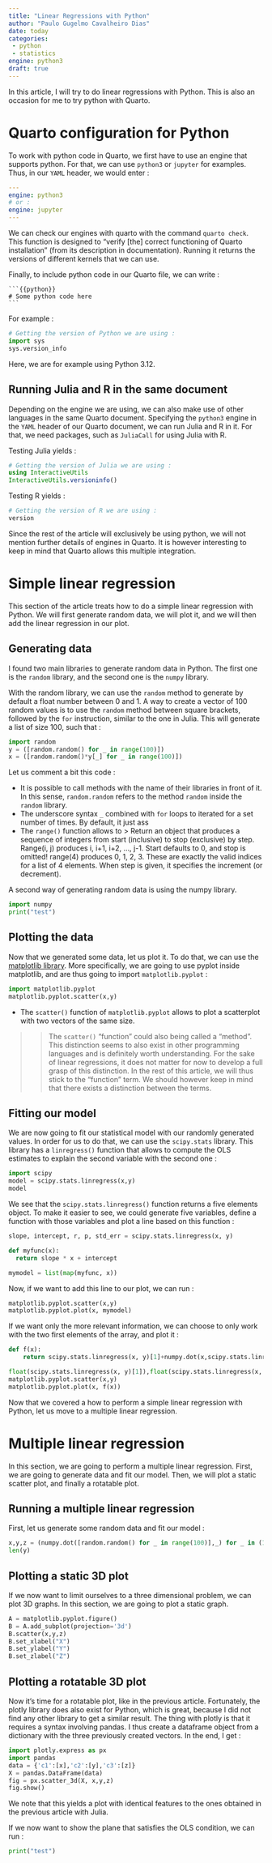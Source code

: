 ```yaml
---
title: "Linear Regressions with Python"
author: "Paulo Gugelmo Cavalheiro Dias"
date: today
categories:
 - python
 - statistics
engine: python3
draft: true
---
```


In this article, I will try to do linear regressions with Python. 
This is also an occasion for me to try python with Quarto. 

# Quarto configuration for Python

To work with python code in Quarto, we first have to use an engine that supports python. 
For that, we can use `python3` or `jupyter` for examples. 
Thus, in our `YAML` header, we would enter : 

```.yaml
---
engine: python3
# or : 
engine: jupyter
---
```

We can check our engines with quarto with the command `quarto check`. 
This function is designed to "verify [the] correct functioning of Quarto installation" (from its description in documentation).
Running it returns the versions of different kernels that we can use.

Finally, to include python code in our Quarto file, we can write : 

````
```{{python}}
# Some python code here
```
````

For example : 

```python
# Getting the version of Python we are using : 
import sys 
sys.version_info
```

Here, we are for example using Python 3.12.

## Running Julia and R in the same document 

Depending on the engine we are using, we can also make use of other languages in the same Quarto document. 
Specifying the `python3` engine in the `YAML` header of our Quarto document, we can run Julia and R in it.
For that, we need packages, such as `JuliaCall` for using Julia with R.

Testing Julia yields : 
```julia
# Getting the version of Julia we are using : 
using InteractiveUtils
InteractiveUtils.versioninfo()
```

Testing R yields : 
```R
# Getting the version of R we are using : 
version
```

Since the rest of the article will exclusively be using python, we will not mention further details of engines in Quarto.
It is however interesting to keep in mind that Quarto allows this multiple integration.

# Simple linear regression

This section of the article treats how to do a simple linear regression with Python. 
We will first generate random data, we will plot it, and we will then add the linear regression in our plot. 

## Generating data

I found two main libraries to generate random data in Python. 
The first one is the `random` library, and the second one is the `numpy` library.

With the random library, we can use the `random` method to generate by default a float number between 0 and 1. 
A way to create a vector of 100 random values is to use the `random` method between square brackets, followed by the `for` instruction, similar to the one in Julia. 
This will generate a list of size 100, such that : 

```python
import random
y = ([random.random() for _ in range(100)])
x = ([random.random()*y[_] for _ in range(100)])
```

Let us comment a bit this code : 

- It is possible to call methods with the name of their libraries in front of it.
In this sense, `random.random` refers to the method `random` inside the `random` library.
- The underscore syntax `_` combined with `for` loops to iterated for a set number of times. 
By default, it just ass
- The `range()` function allows to
> Return an object that produces a sequence of integers from start (inclusive) to stop (exclusive) by step.
Range(i, j) produces i, i+1, i+2, ..., j-1. Start defaults to 0, and stop is omitted!  range(4) produces 0, 1, 2, 3.
These are exactly the valid indices for a list of 4 elements.
When step is given, it specifies the increment (or decrement).

A second way of generating random data is using the numpy library. 

```python
import numpy
print("test")
```

## Plotting the data

Now that we generated some data, let us plot it.
To do that, we can use the [matplotlib library](https://matplotlib.org/). 
More specifically, we are going to use pyplot inside matplotlib, and are thus going to import `matplotlib.pyplot` :

```python
import matplotlib.pyplot
matplotlib.pyplot.scatter(x,y)
```

- The `scatter()` function of `matplotlib.pyplot` allows to plot a scatterplot with two vectors of the same size.

>> The `scatter()` "function" could also being called a "method".
This distinction seems to also exist in other programming languages and is definitely worth understanding. 
For the sake of linear regressions, it does not matter for now to develop a full grasp of this distinction.
In the rest of this article, we will thus stick to the "function" term. 
We should however keep in mind that there exists a distinction between the terms.

## Fitting our model

We are now going to fit our statistical model with our randomly generated values. 
In order for us to do that, we can use the `scipy.stats` library.
This library has a `linregress()` function that allows to compute the OLS estimates to explain the second variable with the second one : 

```python
import scipy
model = scipy.stats.linregress(x,y)
model
```

We see that the `scipy.stats.linregress()` function returns a five elements object.
To make it easier to see, we could generate five variables, define a function with those variables and plot a line based on this function : 

```python
slope, intercept, r, p, std_err = scipy.stats.linregress(x, y)

def myfunc(x):
  return slope * x + intercept

mymodel = list(map(myfunc, x))
```

Now, if we want to add this line to our plot, we can run : 

```python
matplotlib.pyplot.scatter(x,y)
matplotlib.pyplot.plot(x, mymodel)
```

If we want only the more relevant information, we can choose to only work with the two first elements of the array, and plot it : 

```python
def f(x):
    return scipy.stats.linregress(x, y)[1]+numpy.dot(x,scipy.stats.linregress(x, y)[0])

float(scipy.stats.linregress(x, y)[1]),float(scipy.stats.linregress(x, y)[0])
matplotlib.pyplot.scatter(x,y)
matplotlib.pyplot.plot(x, f(x))
```

Now that we covered a how to perform a simple linear regression with Python, let us move to a multiple linear regression.

# Multiple linear regression

In this section, we are going to perform a multiple linear regression. 
First, we are going to generate data and fit our model.
Then, we will plot a static scatter plot, and finally a rotatable plot. 

## Running a multiple linear regression

First, let us generate some random data and fit our model : 

```python
x,y,z = (numpy.dot([random.random() for _ in range(100)],_) for _ in (1,2,3))
len(y)
```

## Plotting a static 3D plot

If we now want to limit ourselves to a three dimensional problem, we can plot 3D graphs. 
In this section, we are going to plot a static graph. 

```python
A = matplotlib.pyplot.figure()
B = A.add_subplot(projection='3d')
B.scatter(x,y,z)
B.set_xlabel("X")
B.set_ylabel("Y")
B.set_zlabel("Z")
```

## Plotting a rotatable 3D plot 

Now it's time for a rotatable plot, like in the previous article. 
Fortunately, the plotly library does also exist for Python, which is great, because I did not find any other library to get a similar result. 
The thing with plotly is that it requires a syntax involving pandas. 
I thus create a dataframe object from a dictionary with the three previously created vectors. 
In the end, I get : 

```python
import plotly.express as px
import pandas
data = {'c1':[x],'c2':[y],'c3':[z]}
X = pandas.DataFrame(data)
fig = px.scatter_3d(X, x,y,z)
fig.show()
```

We note that this yields a plot with identical features to the ones obtained in the previous article with Julia. 

If we now want to show the plane that satisfies the OLS condition, we can run : 

```python
print("test")
```